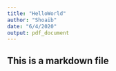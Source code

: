 ```yaml
---
title: "HelloWorld"
author: "Shoaib"
date: "6/4/2020"
output: pdf_document
---
```



## This is a markdown file
